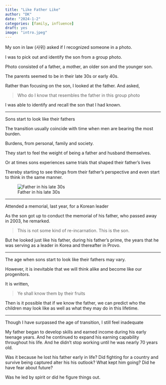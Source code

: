 ```yaml
---
title: "Like Father Like"
author: "DK"
date: "2024-1-2"
categories: [family, influence]
draft: yes
image: "intro.jpeg"
---
```


My son in law (사위) asked if I recognized someone in a photo.

I was to pick out and identify the son from a group photo.

Photo consisted of a father, a mother, an older son and the younger son.

The parents seemed to be in their late 30s or early 40s.

Rather than focusing on the son, I looked at the father. And asked,

> Who do I know that resembles the father in this group photo

I was able to identify and recall the son that I had known.

------------------------------------------------------------------------

Sons start to look like their fathers

The transition usually coincide with time when men are bearing the most burden.

Burdens, from personal, family and society.

They start to feel the weight of being a father and husband themselves.

Or at times sons experiences same trials that shaped their father’s lives

Thereby starting to see things from their father’s perspective and even start to think in the same manner.

![Father in his late 30s](main.jpg)

------------------------------------------------------------------------

Attended a memorial, last year, for a Korean leader

As the son got up to conduct the memorial of his father, who passed away in 2003, he remarked.

> This is not some kind of re-incarnation. This is the son.

But he looked just like his father, during his father's prime, the years that he was serving as a leader in Korea and thereafter in Provo.

------------------------------------------------------------------------

The age when sons start to look like their fathers may vary.

However, it is inevitable that we will think alike and become like our progenitors.

It is written,

> Ye shall know them by their fruits

Then is it possible that if we know the father, we can predict who the children may look like as well as what they may do in this lifetime.

------------------------------------------------------------------------

Though I have surpassed the age of transition, I still feel inadequate

My father began to develop skills and earned income during his early teenage years. And he continued to expand his earning capability throughout his life. And he didn't stop working until he was nearly 70 years old.

Was it because he lost his father early in life? Did fighting for a country and survive being captured alter his his outlook? What kept him going? Did he have fear about future?

Was he led by spirit or did he figure things out.
